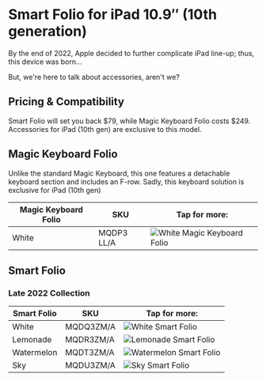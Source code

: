 
# Smart Folio for iPad 10.9″ (10th generation)

By the end of 2022, Apple decided to further complicate iPad line-up; thus, this device was born…

But, we're here to talk about accessories, aren't we?

## Pricing & Compatibility

Smart Folio will set you back \$79, while Magic Keyboard Folio costs \$249. Accessories for iPad (10th gen) are exclusive to this model.

## Magic Keyboard Folio

Unlike the standard Magic Keyboard, this one features a detachable keyboard section and includes an F-row. Sadly, this keyboard solution is exclusive for iPad (10th gen)

| Magic Keyboard Folio | SKU | Tap for more: |
| --- | --- | --- |
| White | MQDP3<wbr/>LL/A | <Link href="/latest-ipad/ipad_10/MQDP3"><img src="https://cloudfront.everycase.org/everypreview/MQDP3.webp" alt="White Magic Keyboard Folio"/></Link> |

## Smart Folio

### Late 2022 Collection

| Smart Folio | SKU | Tap for more: |
| --- | --- | --- |
| White | MQDQ3<wbr/>ZM/A | <Link href="/latest-ipad/ipad_10/MQDQ3"><img src="https://cloudfront.everycase.org/everypreview/MQDQ3_AV4.webp" alt="White Smart Folio"/></Link> |
| Lemonade | MQDR3<wbr/>ZM/A | <Link href="/latest-ipad/ipad_10/MQDR3"><img src="https://cloudfront.everycase.org/everypreview/MQDR3_AV4.webp" alt="Lemonade Smart Folio"/></Link> |
| Watermelon | MQDT3<wbr/>ZM/A | <Link href="/latest-ipad/ipad_10/MQDT3"><img src="https://cloudfront.everycase.org/everypreview/MQDT3_AV4.webp" alt="Watermelon Smart Folio"/></Link> |
| Sky | MQDU3<wbr/>ZM/A | <Link href="/latest-ipad/ipad_10/MQDU3"><img src="https://cloudfront.everycase.org/everypreview/MQDU3_AV4.webp" alt="Sky Smart Folio"/></Link> |

